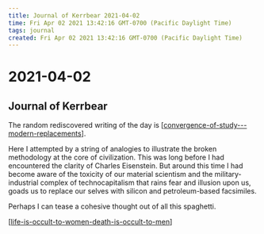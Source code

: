 ```yaml
---
title: Journal of Kerrbear 2021-04-02
time: Fri Apr 02 2021 13:42:16 GMT-0700 (Pacific Daylight Time)
tags: journal
created: Fri Apr 02 2021 13:42:16 GMT-0700 (Pacific Daylight Time)
---
```


# 2021-04-02

## Journal of Kerrbear

The random rediscovered writing of the day is [[convergence-of-study---modern-replacements]].

Here I attempted by a string of analogies to illustrate the broken methodology at the core of civilization. This was long before I had encountered the clarity of Charles Eisenstein. But around this time I had become aware of the toxicity of our material scientism and the military-industrial complex of technocapitalism that rains fear and illusion upon us, goads us to replace our selves with silicon and petroleum-based facsimiles.

Perhaps I can tease a cohesive thought out of all this spaghetti.

[[life-is-occult-to-women-death-is-occult-to-men]]



[//begin]: # "Autogenerated link references for markdown compatibility"
[convergence-of-study---modern-replacements]: ../../remember/convergence-of-study---modern-replacements "Convergence of Study - Modern Replacements"
[life-is-occult-to-women-death-is-occult-to-men]: life-is-occult-to-women-death-is-occult-to-men "life is occult to women, death is occult to men"
[//end]: # "Autogenerated link references"